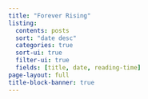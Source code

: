 ```yaml
---
title: "Forever Rising"
listing:
  contents: posts
  sort: "date desc"
  categories: true
  sort-ui: true
  filter-ui: true
  fields: [title, date, reading-time]
page-layout: full
title-block-banner: true
---
```

